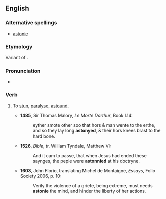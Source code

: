 ==English==

===Alternative spellings===
* {{i|obsolete}} [[astonie]]

===Etymology===
Variant of {{term|astone}}.

===Pronunciation===
* {{a|UK}} {{IPA|/əˈstɒni/}}

===Verb===
{{en-verb|astonies|astonying|astonied}}

# {{archaic}} To [[stun]], [[paralyse]], [[astound]].
#*'''1485''', Sir Thomas Malory, ''Le Morte Darthur'', Book I.14:
#*:eyther smote other soo that hors & man wente to the erthe, and so they lay long '''astonyed''', & their hors knees brast to the hard bone.
#*'''1526''', ''Bible'', tr. William Tyndale, Matthew VI:
#*:And it cam to passe, that when Jesus had ended these saynges, the peple were '''astonnied''' at his doctryne.
#* '''1603''', John Florio, translating Michel de Montaigne, ''Essays'', Folio Society 2006, p. 10:
#*: Verily the violence of a griefe, being extreme, must needs '''astonie''' the mind, and hinder the liberty of her actions.